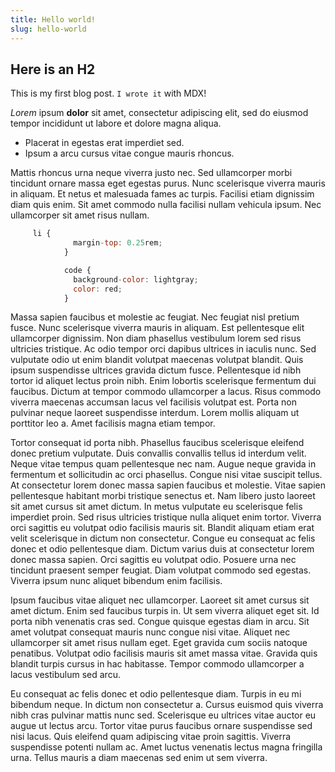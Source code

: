```yaml
---
title: Hello world!
slug: hello-world
---
```



## Here is an H2
This is my first blog post. `I wrote it` with MDX! 

*Lorem* ipsum **dolor** sit amet, consectetur adipiscing elit, sed do eiusmod tempor incididunt ut labore et dolore magna aliqua. 

* Placerat in egestas erat imperdiet sed. 
* Ipsum a arcu cursus vitae congue mauris rhoncus.

 Mattis rhoncus urna neque viverra justo nec. Sed ullamcorper morbi tincidunt ornare massa eget egestas purus. Nunc scelerisque viverra mauris in aliquam. Et netus et malesuada fames ac turpis. Facilisi etiam dignissim diam quis enim. Sit amet commodo nulla facilisi nullam vehicula ipsum. Nec ullamcorper sit amet risus nullam.

```javascript
     li {
              margin-top: 0.25rem;
            }

            code {
              background-color: lightgray;
              color: red;
            }
```

Massa sapien faucibus et molestie ac feugiat. Nec feugiat nisl pretium fusce. Nunc scelerisque viverra mauris in aliquam. Est pellentesque elit ullamcorper dignissim. Non diam phasellus vestibulum lorem sed risus ultricies tristique. Ac odio tempor orci dapibus ultrices in iaculis nunc. Sed vulputate odio ut enim blandit volutpat maecenas volutpat blandit. Quis ipsum suspendisse ultrices gravida dictum fusce. Pellentesque id nibh tortor id aliquet lectus proin nibh. Enim lobortis scelerisque fermentum dui faucibus. Dictum at tempor commodo ullamcorper a lacus. Risus commodo viverra maecenas accumsan lacus vel facilisis volutpat est. Porta non pulvinar neque laoreet suspendisse interdum. Lorem mollis aliquam ut porttitor leo a. Amet facilisis magna etiam tempor.

Tortor consequat id porta nibh. Phasellus faucibus scelerisque eleifend donec pretium vulputate. Duis convallis convallis tellus id interdum velit. Neque vitae tempus quam pellentesque nec nam. Augue neque gravida in fermentum et sollicitudin ac orci phasellus. Congue nisi vitae suscipit tellus. At consectetur lorem donec massa sapien faucibus et molestie. Vitae sapien pellentesque habitant morbi tristique senectus et. Nam libero justo laoreet sit amet cursus sit amet dictum. In metus vulputate eu scelerisque felis imperdiet proin. Sed risus ultricies tristique nulla aliquet enim tortor. Viverra orci sagittis eu volutpat odio facilisis mauris sit. Blandit aliquam etiam erat velit scelerisque in dictum non consectetur. Congue eu consequat ac felis donec et odio pellentesque diam. Dictum varius duis at consectetur lorem donec massa sapien. Orci sagittis eu volutpat odio. Posuere urna nec tincidunt praesent semper feugiat. Diam volutpat commodo sed egestas. Viverra ipsum nunc aliquet bibendum enim facilisis.

Ipsum faucibus vitae aliquet nec ullamcorper. Laoreet sit amet cursus sit amet dictum. Enim sed faucibus turpis in. Ut sem viverra aliquet eget sit. Id porta nibh venenatis cras sed. Congue quisque egestas diam in arcu. Sit amet volutpat consequat mauris nunc congue nisi vitae. Aliquet nec ullamcorper sit amet risus nullam eget. Eget gravida cum sociis natoque penatibus. Volutpat odio facilisis mauris sit amet massa vitae. Gravida quis blandit turpis cursus in hac habitasse. Tempor commodo ullamcorper a lacus vestibulum sed arcu.

Eu consequat ac felis donec et odio pellentesque diam. Turpis in eu mi bibendum neque. In dictum non consectetur a. Cursus euismod quis viverra nibh cras pulvinar mattis nunc sed. Scelerisque eu ultrices vitae auctor eu augue ut lectus arcu. Tortor vitae purus faucibus ornare suspendisse sed nisi lacus. Quis eleifend quam adipiscing vitae proin sagittis. Viverra suspendisse potenti nullam ac. Amet luctus venenatis lectus magna fringilla urna. Tellus mauris a diam maecenas sed enim ut sem viverra.